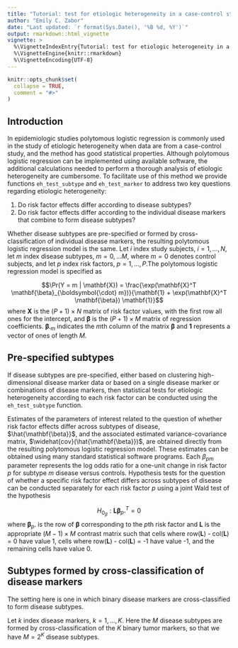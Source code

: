 ```yaml
---
title: "Tutorial: test for etiologic heterogeneity in a case-control study"
author: "Emily C. Zabor"
date: "Last updated: `r format(Sys.Date(), '%B %d, %Y')`"
output: rmarkdown::html_vignette
vignette: >
  %\VignetteIndexEntry{Tutorial: test for etiologic heterogeneity in a case-control study}
  %\VignetteEngine{knitr::rmarkdown}
  %\VignetteEncoding{UTF-8}
---
```


```r
knitr::opts_chunk$set(
  collapse = TRUE,
  comment = "#>"
)
```


## Introduction

In epidemiologic studies polytomous logistic regression is commonly used in the study of etiologic heterogeneity when data are from a case-control study, and the method has good statistical properties. Although polytomous logistic regression can be implemented using available software, the additional calculations needed to perform a thorough analysis of etiologic heterogeneity are cumbersome. To facilitate use of this method we provide functions `eh_test_subtype` and `eh_test_marker` to address two key questions regarding etiologic heterogeneity:

1. Do risk factor effects differ according to disease subtypes?
2. Do risk factor effects differ according to the individual disease markers that combine to form disease subtypes?


Whether disease subtypes are pre-specified or formed by cross-classification of individual disease markers, the resulting polytomous logistic regression model is the same. Let $i$ index study subjects, $i = 1, \ldots, N$, let $m$ index disease subtypes, $m = 0, \ldots M$, where $m=0$ denotes control subjects, and let $p$ index risk factors, $p = 1, \ldots, P$.The polytomous logistic regression model is specified as

$$\Pr(Y = m | \mathbf{X}) = \frac{\exp(\mathbf{X}^T \mathbf{\beta}_{\boldsymbol{\cdot} m})}{\mathbf{1} + \exp(\mathbf{X}^T \mathbf{\beta}) \mathbf{1}}$$
where $\mathbf{X}$ is the $(P+1) \times N$ matrix of risk factor values, with the first row all ones for the intercept, and $\mathbf{\beta}$ is the $(P+1) \times M$ matrix of regression coefficients. $\mathbf{\beta}_{\boldsymbol{\cdot} m}$ indicates the $m$th column of the matrix $\mathbf{\beta}$ and $\mathbf{1}$ represents a vector of ones of length $M$.


## Pre-specified subtypes

If disease subtypes are pre-specified, either based on clustering high-dimensional disease marker data or based on a single disease marker or combinations of disease markers, then statistical tests for etiologic heterogeneity according to each risk factor can be conducted using the `eh_test_subtype` function. 

Estimates of the parameters of interest related to the question of whether risk factor effects differ across subtypes of disease, $\hat{\mathbf{\beta}}$, and the associated estimated variance-covariance matrix, $\widehat{cov}(\hat{\mathbf{\beta}})$, are obtained directly from the resulting polytomous logistic regression model. These estimates can be obtained using many standard statistical software programs. Each $\beta_{pm}$ parameter represents the log odds ratio for a one-unit change in risk factor $p$ for subtype $m$ disease versus controls. Hypothesis tests for the question of whether a specific risk factor effect differs across subtypes of disease can be conducted separately for each risk factor $p$ using a joint Wald test of the hypothesis 

$$H_{0_\beta}: \mathbf{L} \mathbf{\beta}_{p \boldsymbol{\cdot}}^T = 0$$ 
where $\mathbf{\beta}_{p \boldsymbol{\cdot}}$ is the row of $\mathbf{\beta}$ corresponding to the $p$th risk factor and $\mathbf{L}$ is the appropriate $(M-1) \times M$ contrast matrix such that cells where row($\mathbf{L}$) - col($\mathbf{L}$) = 0 have value 1, cells where row($\mathbf{L}$) - col($\mathbf{L}$) = -1 have value -1, and the remaining cells have value 0.


## Subtypes formed by cross-classification of disease markers

The setting here is one in which binary disease markers are cross-classified to form disease subtypes.


Let $k$ index disease markers, $k = 1, \ldots, K$. Here the $M$ disease subtypes are formed by cross-classification of the $K$ binary tumor markers, so that we have $M = 2^K$ disease subtypes.

